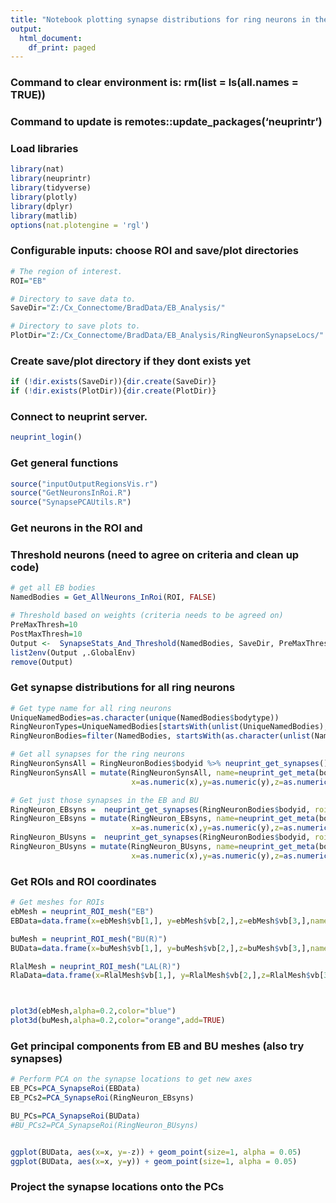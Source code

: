 ```yaml
---
title: "Notebook plotting synapse distributions for ring neurons in the BU and EB"
output:
  html_document:
    df_print: paged
---
```


### Command to clear environment is: rm(list = ls(all.names = TRUE))
### Command to update is remotes::update_packages('neuprintr')
### Load libraries
```r
library(nat)
library(neuprintr)
library(tidyverse)
library(plotly)
library(dplyr)
library(matlib)
options(nat.plotengine = 'rgl')
```

### Configurable inputs: choose ROI and save/plot directories
```r

# The region of interest.
ROI="EB"  

# Directory to save data to.
SaveDir="Z:/Cx_Connectome/BradData/EB_Analysis/"

# Directory to save plots to.
PlotDir="Z:/Cx_Connectome/BradData/EB_Analysis/RingNeuronSynapseLocs/"

```

### Create save/plot directory if they dont exists yet
```r
if (!dir.exists(SaveDir)){dir.create(SaveDir)}
if (!dir.exists(PlotDir)){dir.create(PlotDir)}
```

### Connect to neuprint server.
```r
neuprint_login()
```

### Get general functions
```r
source("inputOutputRegionsVis.r")
source("GetNeuronsInRoi.R")
source("SynapsePCAUtils.R")
```


### Get neurons in the ROI and
### Threshold neurons (need to agree on criteria and clean up code)
```r

# get all EB bodies
NamedBodies = Get_AllNeurons_InRoi(ROI, FALSE)

# Threshold based on weights (criteria needs to be agreed on)
PreMaxThresh=10
PostMaxThresh=10
Output <-  SynapseStats_And_Threshold(NamedBodies, SaveDir, PreMaxThresh, PostMaxThresh)
list2env(Output ,.GlobalEnv)
remove(Output)

```


### Get synapse distributions for all ring neurons
```r

# Get type name for all ring neurons
UniqueNamedBodies=as.character(unique(NamedBodies$bodytype))
RingNeuronTypes=UniqueNamedBodies[startsWith(unlist(UniqueNamedBodies), "R")]
RingNeuronBodies=filter(NamedBodies, startsWith(as.character(unlist(NamedBodies$bodytype)), "R") )

# Get all synapses for the ring neurons
RingNeuronSynsAll = RingNeuronBodies$bodyid %>% neuprint_get_synapses()
RingNeuronSynsAll = mutate(RingNeuronSynsAll, name=neuprint_get_meta(bodyid)$type,
                           x=as.numeric(x),y=as.numeric(y),z=as.numeric(z),prepost=as.logical(prepost))

# Get just those synapses in the EB and BU
RingNeuron_EBsyns =  neuprint_get_synapses(RingNeuronBodies$bodyid, roi = 'EB') 
RingNeuron_EBsyns = mutate(RingNeuron_EBsyns, name=neuprint_get_meta(bodyid)$type,
                           x=as.numeric(x),y=as.numeric(y),z=as.numeric(z),prepost=as.logical(prepost))
RingNeuron_BUsyns =  neuprint_get_synapses(RingNeuronBodies$bodyid, roi = 'BU(R)') 
RingNeuron_BUsyns = mutate(RingNeuron_BUsyns, name=neuprint_get_meta(bodyid)$type,
                           x=as.numeric(x),y=as.numeric(y),z=as.numeric(z),prepost=as.logical(prepost))


```


### Get ROIs and ROI coordinates
```r

# Get meshes for ROIs
ebMesh = neuprint_ROI_mesh("EB")
EBData=data.frame(x=ebMesh$vb[1,], y=ebMesh$vb[2,],z=ebMesh$vb[3,],name="EB")

buMesh = neuprint_ROI_mesh("BU(R)")
BUData=data.frame(x=buMesh$vb[1,], y=buMesh$vb[2,],z=buMesh$vb[3,],name="BU(R)")

RlalMesh = neuprint_ROI_mesh("LAL(R)")
RlaData=data.frame(x=RlalMesh$vb[1,], y=RlalMesh$vb[2,],z=RlalMesh$vb[3,],name="LAL(R)")



plot3d(ebMesh,alpha=0.2,color="blue")
plot3d(buMesh,alpha=0.2,color="orange",add=TRUE)


```


### Get principal components from EB and BU meshes (also try synapses)
```r


# Perform PCA on the synapse locations to get new axes
EB_PCs=PCA_SynapseRoi(EBData)
EB_PCs2=PCA_SynapseRoi(RingNeuron_EBsyns)

BU_PCs=PCA_SynapseRoi(BUData)
#BU_PCs2=PCA_SynapseRoi(RingNeuron_BUsyns)


ggplot(BUData, aes(x=x, y=-z)) + geom_point(size=1, alpha = 0.05) 
ggplot(BUData, aes(x=x, y=y)) + geom_point(size=1, alpha = 0.05) 

```



### Project the synapse locations onto the PCs
```r

```



















